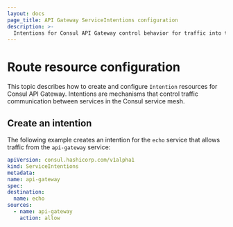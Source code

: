 ```yaml
---
layout: docs
page_title: API Gateway ServiceIntentions configuration
description: >-
  Intentions for Consul API Gateway control behavior for traffic into the service mesh according to rules. Learn about the required intentions and review an example configuration.
---
```


# Route resource configuration

This topic describes how to create and configure `Intention` resources for Consul API Gateway. Intentions are mechanisms that control traffic communication between services in the Consul service mesh.

## Create an intention

The following example creates an intention for the `echo` service that allows traffic from the `api-gateway` service:

<CodeBlockConfig filename="intentions.yaml">

  ```yaml
  apiVersion: consul.hashicorp.com/v1alpha1
  kind: ServiceIntentions
  metadata:
  name: api-gateway
  spec:
  destination:
    name: echo
  sources:
    - name: api-gateway
      action: allow
  ```

</CodeBlockConfig>